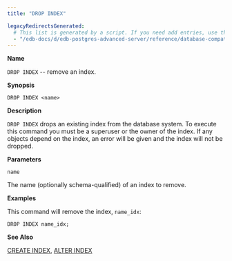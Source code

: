 ```yaml
---
title: "DROP INDEX"

legacyRedirectsGenerated:
  # This list is generated by a script. If you need add entries, use the `legacyRedirects` key.
  - "/edb-docs/d/edb-postgres-advanced-server/reference/database-compatibility-for-oracle-developers-reference-guide/10/Database_Compatibility_for_Oracle_Developers_Reference_Guide.1.062.html"
---
```


<div id="drop_index" class="registered_link"></div>

**Name**

`DROP INDEX` -- remove an index.

**Synopsis**

```text
DROP INDEX <name>
```

**Description**

`DROP INDEX` drops an existing index from the database system. To execute this command you must be a superuser or the owner of the index. If any objects depend on the index, an error will be given and the index will not be dropped.

**Parameters**

`name`

 The name (optionally schema-qualified) of an index to remove.

**Examples**

This command will remove the index, `name_idx`:

```text
DROP INDEX name_idx;
```

**See Also**

[CREATE INDEX](24_create_index), [ALTER INDEX](03_alter_index)
